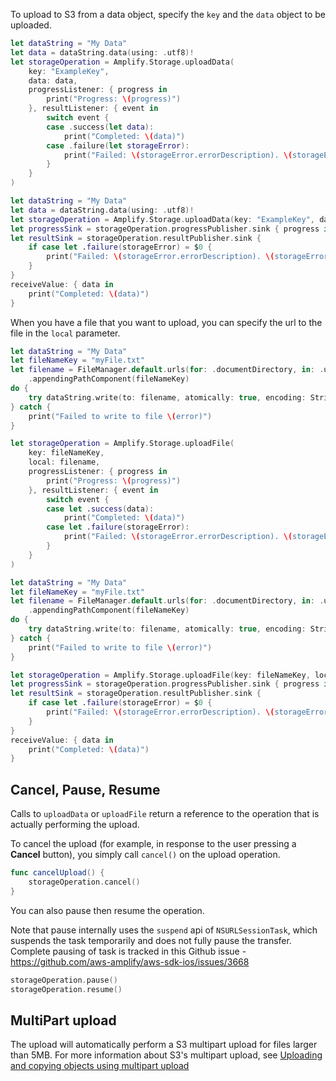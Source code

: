 To upload to S3 from a data object, specify the `key` and the `data` object to be uploaded.

<BlockSwitcher>

<Block name="Listener (iOS 11+)">

```swift
let dataString = "My Data"
let data = dataString.data(using: .utf8)!
let storageOperation = Amplify.Storage.uploadData(
    key: "ExampleKey",
    data: data,
    progressListener: { progress in
        print("Progress: \(progress)")
    }, resultListener: { event in
        switch event {
        case .success(let data):
            print("Completed: \(data)")
        case .failure(let storageError):
            print("Failed: \(storageError.errorDescription). \(storageError.recoverySuggestion)")
        }
    }
)
```

</Block>

<Block name="Combine">

```swift
let dataString = "My Data"
let data = dataString.data(using: .utf8)!
let storageOperation = Amplify.Storage.uploadData(key: "ExampleKey", data: data)
let progressSink = storageOperation.progressPublisher.sink { progress in print("Progress: \(progress)") }
let resultSink = storageOperation.resultPublisher.sink {
    if case let .failure(storageError) = $0 {
        print("Failed: \(storageError.errorDescription). \(storageError.recoverySuggestion)")
    }
}
receiveValue: { data in
    print("Completed: \(data)")
}
```

</Block>

</BlockSwitcher>

When you have a file that you want to upload, you can specify the url to the file in the `local` parameter.

<BlockSwitcher>

<Block name="Listener (iOS 11+)">

```swift
let dataString = "My Data"
let fileNameKey = "myFile.txt"
let filename = FileManager.default.urls(for: .documentDirectory, in: .userDomainMask)[0]
    .appendingPathComponent(fileNameKey)
do {
    try dataString.write(to: filename, atomically: true, encoding: String.Encoding.utf8)
} catch {
    print("Failed to write to file \(error)")
}

let storageOperation = Amplify.Storage.uploadFile(
    key: fileNameKey,
    local: filename,
    progressListener: { progress in
        print("Progress: \(progress)")
    }, resultListener: { event in
        switch event {
        case let .success(data):
            print("Completed: \(data)")
        case let .failure(storageError):
            print("Failed: \(storageError.errorDescription). \(storageError.recoverySuggestion)")
        }
    }
)
```

</Block>

<Block name="Combine">

```swift
let dataString = "My Data"
let fileNameKey = "myFile.txt"
let filename = FileManager.default.urls(for: .documentDirectory, in: .userDomainMask)[0]
    .appendingPathComponent(fileNameKey)
do {
    try dataString.write(to: filename, atomically: true, encoding: String.Encoding.utf8)
} catch {
    print("Failed to write to file \(error)")
}

let storageOperation = Amplify.Storage.uploadFile(key: fileNameKey, local: filename)
let progressSink = storageOperation.progressPublisher.sink { progress in print("Progress: \(progress)") }
let resultSink = storageOperation.resultPublisher.sink {
    if case let .failure(storageError) = $0 {
        print("Failed: \(storageError.errorDescription). \(storageError.recoverySuggestion)")
    }
}
receiveValue: { data in
    print("Completed: \(data)")
}
```

</Block>

</BlockSwitcher>

## Cancel, Pause, Resume

Calls to `uploadData` or `uploadFile` return a reference to the operation that is actually performing the upload.

To cancel the upload (for example, in response to the user pressing a **Cancel** button), you simply call `cancel()` on the upload operation.

```swift
func cancelUpload() {
    storageOperation.cancel()
}
```

You can also pause then resume the operation.

<Callout>

Note that pause internally uses the `suspend` api of `NSURLSessionTask`, which suspends the task temporarily and does not fully pause the transfer. Complete pausing of task is tracked in this Github issue - https://github.com/aws-amplify/aws-sdk-ios/issues/3668

</Callout>

```swift
storageOperation.pause()
storageOperation.resume()
```

## MultiPart upload

The upload will automatically perform a S3 multipart upload for files larger than 5MB. For more information about S3's multipart upload, see [Uploading and copying objects using multipart upload
](https://docs.aws.amazon.com/AmazonS3/latest/userguide/mpuoverview.html)
